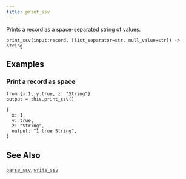 ```yaml
---
title: print_ssv
---
```


Prints a record as a space-separated string of values.

```tql
print_ssv(input:record, [list_separator=str, null_value=str]) -> string
```

<Docs operator="print_ssv" separator_text="space" list_sep="," null_value="-"/>

## Examples

### Print a record as space

```tql
from {x:1, y:true, z: "String"}
output = this.print_ssv()
```

```tql
{
  x: 1,
  y: true,
  z: "String",
  output: "1 true String",
}
```

## See Also

[`parse_ssv`](parse_ssv),
[`write_ssv`](../operators/write_ssv)
